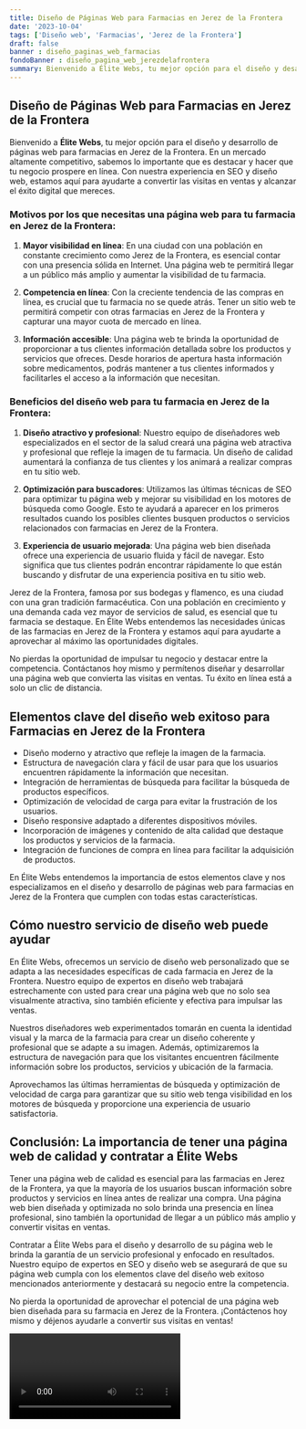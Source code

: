 ```yaml
---
title: Diseño de Páginas Web para Farmacias en Jerez de la Frontera
date: '2023-10-04'
tags: ['Diseño web', 'Farmacias', 'Jerez de la Frontera']
draft: false
banner : diseño_paginas_web_farmacias
fondoBanner : diseño_pagina_web_jerezdelafrontera
summary: Bienvenido a Élite Webs, tu mejor opción para el diseño y desarrollo de páginas web para farmacias en Jerez de la Frontera. En un mercado altamente competitivo, sabemos lo importante que es destacar y hacer que tu negocio prospere en línea. Con nuestra experiencia en SEO y diseño web, estamos aquí para ayudarte a convertir las visitas en ventas y alcanzar el éxito digital que mereces.
---
```


## **Diseño de Páginas Web para Farmacias en Jerez de la Frontera**

Bienvenido a **Élite Webs**, tu mejor opción para el diseño y desarrollo de páginas web para farmacias en Jerez de la Frontera. En un mercado altamente competitivo, sabemos lo importante que es destacar y hacer que tu negocio prospere en línea. Con nuestra experiencia en SEO y diseño web, estamos aquí para ayudarte a convertir las visitas en ventas y alcanzar el éxito digital que mereces.

### **Motivos por los que necesitas una página web para tu farmacia en Jerez de la Frontera:**
1. **Mayor visibilidad en línea**: En una ciudad con una población en constante crecimiento como Jerez de la Frontera, es esencial contar con una presencia sólida en Internet. Una página web te permitirá llegar a un público más amplio y aumentar la visibilidad de tu farmacia.

2. **Competencia en línea**: Con la creciente tendencia de las compras en línea, es crucial que tu farmacia no se quede atrás. Tener un sitio web te permitirá competir con otras farmacias en Jerez de la Frontera y capturar una mayor cuota de mercado en línea.

3. **Información accesible**: Una página web te brinda la oportunidad de proporcionar a tus clientes información detallada sobre los productos y servicios que ofreces. Desde horarios de apertura hasta información sobre medicamentos, podrás mantener a tus clientes informados y facilitarles el acceso a la información que necesitan.

### **Beneficios del diseño web para tu farmacia en Jerez de la Frontera:**
1. **Diseño atractivo y profesional**: Nuestro equipo de diseñadores web especializados en el sector de la salud creará una página web atractiva y profesional que refleje la imagen de tu farmacia. Un diseño de calidad aumentará la confianza de tus clientes y los animará a realizar compras en tu sitio web.

2. **Optimización para buscadores**: Utilizamos las últimas técnicas de SEO para optimizar tu página web y mejorar su visibilidad en los motores de búsqueda como Google. Esto te ayudará a aparecer en los primeros resultados cuando los posibles clientes busquen productos o servicios relacionados con farmacias en Jerez de la Frontera.

3. **Experiencia de usuario mejorada**: Una página web bien diseñada ofrece una experiencia de usuario fluida y fácil de navegar. Esto significa que tus clientes podrán encontrar rápidamente lo que están buscando y disfrutar de una experiencia positiva en tu sitio web.

Jerez de la Frontera, famosa por sus bodegas y flamenco, es una ciudad con una gran tradición farmacéutica. Con una población en crecimiento y una demanda cada vez mayor de servicios de salud, es esencial que tu farmacia se destaque. En Élite Webs entendemos las necesidades únicas de las farmacias en Jerez de la Frontera y estamos aquí para ayudarte a aprovechar al máximo las oportunidades digitales.

No pierdas la oportunidad de impulsar tu negocio y destacar entre la competencia. Contáctanos hoy mismo y permítenos diseñar y desarrollar una página web que convierta las visitas en ventas. Tu éxito en línea está a solo un clic de distancia.

<GifSeo />

<Cta />

## Elementos clave del diseño web exitoso para Farmacias en Jerez de la Frontera

- Diseño moderno y atractivo que refleje la imagen de la farmacia.
- Estructura de navegación clara y fácil de usar para que los usuarios encuentren rápidamente la información que necesitan.
- Integración de herramientas de búsqueda para facilitar la búsqueda de productos específicos.
- Optimización de velocidad de carga para evitar la frustración de los usuarios.
- Diseño responsive adaptado a diferentes dispositivos móviles.
- Incorporación de imágenes y contenido de alta calidad que destaque los productos y servicios de la farmacia.
- Integración de funciones de compra en línea para facilitar la adquisición de productos.

En Élite Webs entendemos la importancia de estos elementos clave y nos especializamos en el diseño y desarrollo de páginas web para farmacias en Jerez de la Frontera que cumplen con todas estas características. 

## Cómo nuestro servicio de diseño web puede ayudar

En Élite Webs, ofrecemos un servicio de diseño web personalizado que se adapta a las necesidades específicas de cada farmacia en Jerez de la Frontera. Nuestro equipo de expertos en diseño web trabajará estrechamente con usted para crear una página web que no solo sea visualmente atractiva, sino también eficiente y efectiva para impulsar las ventas.

Nuestros diseñadores web experimentados tomarán en cuenta la identidad visual y la marca de la farmacia para crear un diseño coherente y profesional que se adapte a su imagen. Además, optimizaremos la estructura de navegación para que los visitantes encuentren fácilmente información sobre los productos, servicios y ubicación de la farmacia.

Aprovechamos las últimas herramientas de búsqueda y optimización de velocidad de carga para garantizar que su sitio web tenga visibilidad en los motores de búsqueda y proporcione una experiencia de usuario satisfactoria.

## Conclusión: La importancia de tener una página web de calidad y contratar a Élite Webs

Tener una página web de calidad es esencial para las farmacias en Jerez de la Frontera, ya que la mayoría de los usuarios buscan información sobre productos y servicios en línea antes de realizar una compra. Una página web bien diseñada y optimizada no solo brinda una presencia en línea profesional, sino también la oportunidad de llegar a un público más amplio y convertir visitas en ventas.

Contratar a Élite Webs para el diseño y desarrollo de su página web le brinda la garantía de un servicio profesional y enfocado en resultados. Nuestro equipo de expertos en SEO y diseño web se asegurará de que su página web cumpla con los elementos clave del diseño web exitoso mencionados anteriormente y destacará su negocio entre la competencia.

No pierda la oportunidad de aprovechar el potencial de una página web bien diseñada para su farmacia en Jerez de la Frontera. ¡Contáctenos hoy mismo y déjenos ayudarle a convertir sus visitas en ventas!

<Video />

<CtaBot job='Farmacias' city='Jerez de la Frontera'/>

<Gmaps query='Jerez de la Frontera+españa+maps' />